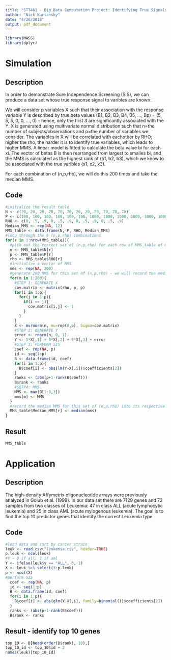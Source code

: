 ```yaml
---
title: "STT461 - Big Data Computation Project: Identifying True Signals"
author: "Nick Kurtansky"
date: "4/26/2018"
output: pdf_document
---
```


```r
library(MASS)
library(dplyr)
```
# Simulation
## Description
In order to demonstrate Sure Independence Screening (SIS), we can produce a data set whose true response signal to varibles are known. 

We will consider p variables X such that their association with the response variable Y is described by true beta values (B1, B2, B3, B4, B5, ..., Bp) = (5, 5, 5, 0, 0, ..., 0) - hence, only the first 3 are significantly associated with the Y. X is generated using multivariate normal distribution such that n=the number of subjects/observations and p=the number of variables we consider. The variables in X will be correlated with eachother by RHO; higher the rho, the harder it is to identify true variables, which leads to higher MMS. A linear model is fitted to calculate the beta value bi for each xi. The vector of betas B is then rearranged from largest to smalles bi, and the MMS is calculated as the highest rank of (b1, b2, b3), which we know to be associated with the true varibles (x1, x2, x3).

For each combination of (n,p,rho), we will do this 200 times and take the median MMS.

## Code
```r
#initialize the result table
N <- c(20, 20, 20, 70, 70, 70, 20, 20, 20, 70, 70, 70)
P <- c(100, 100, 100, 100, 100, 100, 1000, 1000, 1000, 1000, 1000, 1000)
RHO <- c(0, .5, .9, 0, .5, .9, 0, .5, .9, 0, .5, .9)
Median_MMS <- rep(NA, 12)
MMS_table <- data.frame(N, P, RHO, Median_MMS)
#loop through the 6 (n,p,rho) combinations
for(r in 1:nrow(MMS_table)){
  #pick out the correct set of (n,p,rho) for each row of MMS_table of median MMS
  n <- MMS_table$N[r]
  p <- MMS_table$P[r]
  rho <- MMS_table$RHO[r]
  #initialize a vector of MMS
  mms <- rep(NA, 200)
  #generate 200 MMS for this set of (n,p,rho) - we will record the median for the MMS_table
  for(m in 1:200){
    #STEP 1: GENERATE X
    cov.matrix <- matrix(rho, p, p)
    for(i in 1:p){
      for(j in 1:p){
        if(i == j){
          cov.matrix[i,j] <- 1
        }
      }
    }
    X <- mvrnorm(n, mu=rep(0,p), Sigma=cov.matrix)
    #STEP 2: GENERATE Y
    error <- rnorm(n, 0, 1)
    Y <- 5*X[,1] + 5*X[,2] + 5*X[,3] + error 
    #STEP 3: PERFORM SIS
    coef <- rep(NA, p)
    id <- seq(1:p)
    B <- data.frame(id, coef)
    for(i in 1:p){
      B$coef[i] <- abs(lm(Y~X[,i])$coefficients[2])
    }
    ranks <- (abs(p+1-rank(B$coef)))
    B$rank <- ranks
    #SETP4: MMS
    MMS <- max(B[1:3,3])
    mms[m] <- MMS
  }
  #record the median MMS for this set of (n,p,rho) into its respective table
  MMS_table$Median_MMS[r] <- median(mms)
}
```

## Result
```r
MMS_table
```

# Application
## Description
The high-density Affymetrix oligonucleotide arrays were previously analyzed in Golub et al. (1999). In our data set there are 7129 genes and 72 samples from two classes of Leukemia: 47 in class ALL (acute lymphocytic leukemia) and 25 in class AML (acute mylogenous leukemia). The goal is to find the top 10 predictor genes that identify the correct Leukemia type.

## Code
```r
#load data and sort by cancer strain
leuk <- read.csv("leukemia.csv", header=TRUE)
p.leuk <- ncol(leuk)
#Y ~ 0 if all, 1 if aml
Y <- ifelse(leuk$y == "ALL", 0, 1)
X <- leuk %>% select(3:p.leuk)
p <- ncol(X)
#perform SIS
  coef <- rep(NA, p)
  id <- seq(1:p)
  B <- data.frame(id, coef)
  for(i in 1:p){
    B$coef[i] <- abs(glm(Y~X[,i], family=binomial())$coefficients[2])
  }
  ranks <- (abs(p+1-rank(B$coef)))
  B$rank <- ranks
```

## Result - identify top 10 genes
```r
top_10 <- B[head(order(B$rank), 10),]
top_10_id <- top_10$id + 2
names(leuk)[top_10_id]
```

